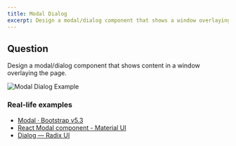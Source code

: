 ```yaml
---
title: Modal Dialog
excerpt: Design a modal/dialog component that shows a window overlaying the contents on the page
---
```


## Question

Design a modal/dialog component that shows content in a window overlaying the page.

![Modal Dialog Example](/img/questions/modal-dialog/modal-dialog-example.png)

### Real-life examples

- [Modal · Bootstrap v5.3](https://getbootstrap.com/docs/5.3/components/modal)
- [React Modal component - Material UI](https://mui.com/material-ui/react-modal/)
- [Dialog — Radix UI](https://www.radix-ui.com/docs/primitives/components/dialog)
